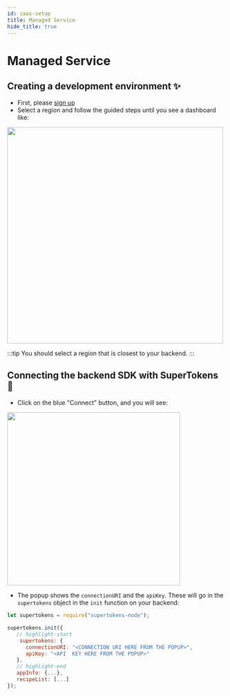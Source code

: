 ```yaml
---
id: saas-setup
title: Managed Service
hide_title: true
---
```


<!-- COPY DOCS -->
<!-- ./community/supertokens-core/saas-setup.mdx -->


# Managed Service

## Creating a development environment ✨
- First, please [sign up](https://supertokens.io/auth)
- Select a region and follow the guided steps until you see a dashboard like:
<img width="500px" src="/img/emailpassword/saas-dev.png" />

:::tip
You should select a region that is closest to your backend.
:::

## Connecting the backend SDK with SuperTokens 🔌
- Click on the blue "Connect" button, and you will see:
<img width="400px" src="/img/emailpassword/saas-connect-popup.png" />

- The popup shows the `connectionURI` and the `apiKey`. These will go in the `supertokens` object in the `init` function on your backend:

<BackendSDKTabs>
<TabItem value="nodejs">

```jsx
let supertokens = require("supertokens-node");

supertokens.init({
   // highlight-start
    supertokens: {
      connectionURI: "<CONNECTION URI HERE FROM THE POPUP>",
      apiKey: "<API  KEY HERE FROM THE POPUP>"
   },
   // highlight-end
   appInfo: {...},
   recipeList: [...]
});
```

</TabItem>
</BackendSDKTabs>
